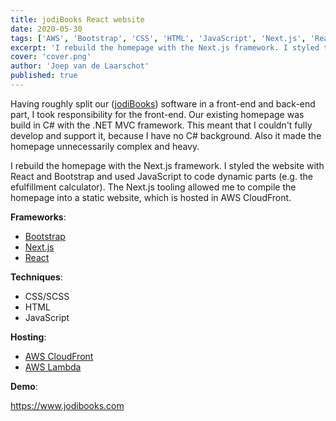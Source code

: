 ```yaml
---
title: jodiBooks React website
date: 2020-05-30
tags: ['AWS', 'Bootstrap', 'CSS', 'HTML', 'JavaScript', 'Next.js', 'React', 'SCSS']
excerpt: 'I rebuild the homepage with the Next.js framework. I styled the website with React and Bootstrap and used JavaScript to code dynamic parts.'
cover: 'cover.png'
author: 'Joep van de Laarschot'
published: true
---
```


Having roughly split our ([jodiBooks](https://jodibooks.com)) software in a front-end and back-end part, I took responsibility for the front-end. Our existing homepage was build in C# with the .NET MVC framework. This meant that I couldn't fully develop and support it, because I have no C# background. Also it made the homepage unnecessarily complex and heavy.

I rebuild the homepage with the Next.js framework. I styled the website with React and Bootstrap and used JavaScript to code dynamic parts (e.g. the efulfillment calculator). The Next.js tooling allowed me to compile the homepage into a static website, which is hosted in AWS CloudFront.

**Frameworks**:

* [Bootstrap](https://getbootstrap.com/)
* [Next.js](https://nextjs.org//)
* [React](https://reactjs.org/)

**Techniques**:

* CSS/SCSS
* HTML
* JavaScript

**Hosting**:

* [AWS CloudFront](https://aws.amazon.com/cloudfront/)
* [AWS Lambda](https://aws.amazon.com/lambda/)

**Demo**:

<https://www.jodibooks.com>
